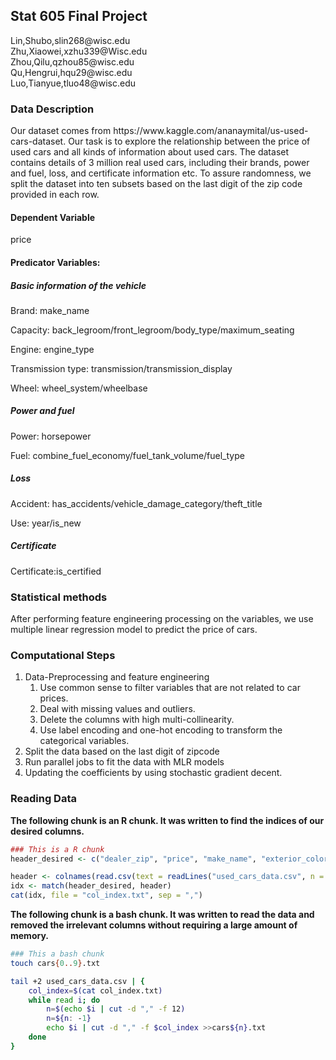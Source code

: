 ## Stat 605 Final Project

Lin,Shubo,slin268@wisc.edu  
Zhu,Xiaowei,xzhu339@Wisc.edu  
Zhou,Qilu,qzhou85@wisc.edu  
Qu,Hengrui,hqu29@wisc.edu  
Luo,Tianyue,tluo48@wisc.edu  

### Data Description
Our dataset comes from https://www.kaggle.com/ananaymital/us-used-cars-dataset. Our task is to explore the relationship between the price of used cars and all kinds of information about used cars. The dataset contains details of 3 million real used cars, including their brands, power and fuel, loss, and certificate information etc. To assure randomness, we split the dataset into ten subsets based on the last digit of the zip code provided in each row.

#### Dependent Variable
price

#### Predicator Variables:
##### Basic information of the vehicle
Brand: make_name

Capacity: back_legroom/front_legroom/body_type/maximum_seating

Engine: engine_type

Transmission type: transmission/transmission_display

Wheel: wheel_system/wheelbase

##### Power and fuel
Power: horsepower

Fuel: combine_fuel_economy/fuel_tank_volume/fuel_type

##### Loss
Accident: has_accidents/vehicle_damage_category/theft_title

Use: year/is_new

##### Certificate
Certificate:is_certified

### Statistical methods
After performing feature engineering processing on the variables, we use multiple linear regression model to predict the price of cars.

### Computational Steps
1. Data-Preprocessing and feature engineering
    1. Use common sense to filter variables that are not related to car prices.
    2. Deal with missing values and outliers.
    3. Delete the columns with high multi-collinearity.
    4. Use label encoding and one-hot encoding to transform the categorical variables.
2. Split the data based on the last digit of zipcode
3. Run parallel jobs to fit the data with MLR models
4. Updating the coefficients by using stochastic gradient decent.

### Reading Data

**The following chunk is an R chunk. It was written to find the indices of our desired columns.**
```r
### This is a R chunk
header_desired <- c("dealer_zip", "price", "make_name", "exterior_color", "interior_color", "back_legroom", "front_legroom", "body_type", "maximum_seating", "engine_type", "transmission", "transmission_display", "wheel_system", "wheelbase", "torque", "horsepower", "combine_fuel_economy", "fuel_tank_volume", "fuel_type", "has_accidents", "vehicle_damage_category", "year", "is_new", "theft_title", "is_certified", "price")

header <- colnames(read.csv(text = readLines("used_cars_data.csv", n = 1)))
idx <- match(header_desired, header)
cat(idx, file = "col_index.txt", sep = ",")
```
**The following chunk is a bash chunk. It was written to read the data and removed the irrelevant columns without requiring a large amount of memory.**
```bash
### This a bash chunk
touch cars{0..9}.txt

tail +2 used_cars_data.csv | {
    col_index=$(cat col_index.txt)
    while read i; do
        n=$(echo $i | cut -d "," -f 12)
        n=${n: -1}
        echo $i | cut -d "," -f $col_index >>cars${n}.txt
    done
}
```
